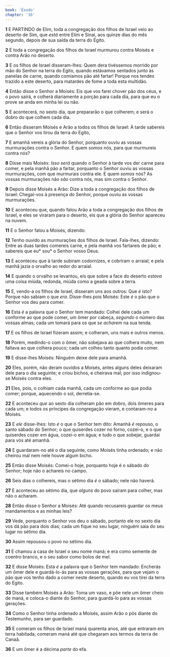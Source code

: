 ```yaml
---
book: 'Êxodo'
chapter: '16'
---
```


**1** E PARTINDO de Elim, toda a congregação dos filhos de Israel veio ao deserto de Sim, que _está_ entre Elim e Sinai, aos quinze dias do mês segundo, depois de sua saída da terra do Egito.

**2** E toda a congregação dos filhos de Israel murmurou contra Moisés e contra Arão no deserto.

**3** E os filhos de Israel disseram-lhes: Quem dera tivéssemos morrido por mão do Senhor na terra do Egito, quando estávamos sentados junto às panelas de carne, quando comíamos pão até fartar! Porque nos tendes trazido a este deserto, para matardes de fome a toda esta multidão.

**4** Então disse o Senhor a Moisés: Eis que vos farei chover pão dos céus, e o povo sairá, e colherá diariamente a porção para cada dia, para que eu o prove se anda em minha lei ou não.

**5** E acontecerá, no sexto dia, que prepararão o que colherem; e será o dobro do que colhem cada dia.

**6** Então disseram Moisés e Arão a todos os filhos de Israel: À tarde sabereis que o Senhor vos tirou da terra do Egito,

**7** E amanhã vereis a glória do Senhor, porquanto ouviu as vossas murmurações contra o Senhor. E quem _somos_ nós, para que murmureis contra nós?

**8** Disse mais Moisés: _Isso será_ quando o Senhor à tarde vos der carne para comer, e pela manhã pão a fartar, porquanto o Senhor ouviu as vossas murmurações, com que murmurais contra ele. E quem _somos_ nós? As vossas murmurações não _são_ contra nós, mas sim contra o Senhor.

**9** Depois disse Moisés a Arão: Dize a toda a congregação dos filhos de Israel: Chegai-vos à presença do Senhor, porque ouviu as vossas murmurações.

**10** E aconteceu que, quando falou Arão a toda a congregação dos filhos de Israel, e eles se viraram para o deserto, eis que a glória do Senhor apareceu na nuvem.

**11** E o Senhor falou a Moisés, dizendo:

**12** Tenho ouvido as murmurações dos filhos de Israel. Fala-lhes, dizendo: Entre as duas tardes comereis carne, e pela manhã vos fartareis de pão; e sabereis que eu* sou* o Senhor vosso Deus.

**13** E aconteceu que à tarde subiram codornizes, e cobriram o arraial; e pela manhã jazia o orvalho ao redor do arraial.

**14** E quando o orvalho se levantou, eis que sobre a face do deserto _estava_ uma coisa miúda, redonda, miúda como a geada sobre a terra.

**15** E, vendo-a os filhos de Israel, disseram uns aos outros: Que _é_ isto? Porque não sabiam o que _era_. Disse-lhes pois Moisés: Este _é_ o pão que o Senhor vos deu para comer.

**16** Esta _é_ a palavra que o Senhor tem mandado: Colhei dele cada um conforme ao que pode comer, um ômer por cabeça, _segundo_ o número das vossas almas; cada um tomará para os que _se acharem_ na sua tenda.

**17** E os filhos de Israel fizeram assim; e colheram, uns mais e outros menos.

**18** Porém, medindo-o com o ômer, não sobejava ao que colhera muito, nem faltava ao que colhera pouco; cada um colheu tanto quanto podia comer.

**19** E disse-lhes Moisés: Ninguém deixe dele para amanhã.

**20** Eles, porém, não deram ouvidos a Moisés, antes alguns deles deixaram dele para o dia seguinte; e criou bichos, e cheirava mal; por isso indignou-se Moisés contra eles.

**21** Eles, pois, o colhiam cada manhã, cada um conforme ao que podia comer; porque, aquecendo o sol, derretia-se.

**22** E aconteceu _que_ ao sexto dia colheram pão em dobro, dois ômeres para cada um; e todos os príncipes da congregação vieram, e contaram-_no_ a Moisés.

**23** E _ele_ disse-lhes: Isto _é_ o que o Senhor tem dito: Amanhã _é_ repouso, o santo sábado do Senhor; o que quiserdes cozer no forno, cozei-o, e o que quiserdes cozer em água, cozei-o em água; e tudo o que sobejar, guardai para vós até amanhã.

**24** E guardaram-no até o dia seguinte, como Moisés tinha ordenado; e não cheirou mal nem nele houve algum bicho.

**25** Então disse Moisés: Comei-o hoje, porquanto hoje é o sábado do Senhor; hoje não o achareis no campo.

**26** Seis dias o colhereis, mas o sétimo dia _é_ o sábado; nele não haverá.

**27** E aconteceu ao sétimo dia, que _alguns_ do povo saíram para colher, mas não o acharam.

**28** Então disse o Senhor a Moisés: Até quando recusareis guardar os meus mandamentos e as minhas leis?

**29** Vede, porquanto o Senhor vos deu o sábado, portanto ele no sexto dia vos dá pão para dois dias; cada um fique no seu lugar, ninguém saia do seu lugar no sétimo dia.

**30** Assim repousou o povo no sétimo dia.

**31** E chamou a casa de Israel o seu nome maná; e era como semente de coentro branco, e o seu sabor como bolos de mel.

**32** E disse Moisés: Esta _é_ a palavra que o Senhor tem mandado: Encherás um ômer dele e guardá-lo-ás para as vossas gerações, para que vejam o pão que vos tenho dado a comer neste deserto, quando eu vos tirei da terra do Egito.

**33** Disse também Moisés a Arão: Toma um vaso, e põe nele um ômer cheio de maná, e coloca-o diante do Senhor, para guardá-lo para as vossas gerações.

**34** Como o Senhor tinha ordenado a Moisés, assim Arão o pôs diante do Testemunho, para ser guardado.

**35** E comeram os filhos de Israel maná quarenta anos, até que entraram em terra habitada; comeram maná até que chegaram aos termos da terra de Canaã.

**36** E um ômer é a décima _parte_ do efa.
